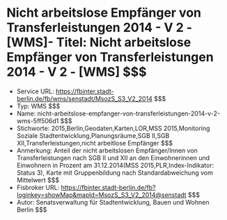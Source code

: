 # Nicht arbeitslose Empfänger von Transferleistungen 2014 - V 2 - [WMS]- Titel: Nicht arbeitslose Empfänger von Transferleistungen 2014 - V 2 - [WMS] $$$
- Service URL: https://fbinter.stadt-berlin.de/fb/wms/senstadt/MsozS_S3_V2_2014 $$$
- Typ: WMS $$$
- Name: nicht-arbeitslose-empfanger-von-transferleistungen-2014-v-2-wms-5ff506d1 $$$
- Stichworte: 2015,Berlin,Geodaten,Karten,LOR,MSS 2015,Monitoring Soziale Stadtentwicklung,Planungsräume,SGB II,SGB XII,Transferleistungen,nicht arbeitlose Empfänger $$$
- Anmerkung: Anteil der nicht arbeitslosen Empfänger/Innen von Transferleistungen nach SGB II und XII an den Einwohnerinnen und Einwohnern in Prozent am 31.12.2014(MSS 2015,PLR,Index-Indikator: Status 3), Karte mit Gruppenbildung nach Standardabweichung vom Mittelwert $$$
- Fisbroker URL: https://fbinter.stadt-berlin.de/fb?loginkey=showMap&mapId=MsozS_S3_V2_2014@senstadt $$$
- Autor: Senatsverwaltung für Stadtentwicklung, Bauen und Wohnen Berlin $$$
